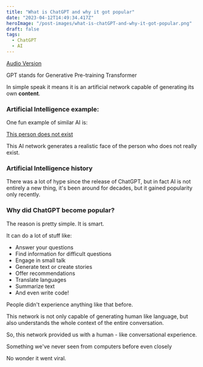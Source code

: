 ```yaml
---
title: "What is ChatGPT and why it got popular"
date: "2023-04-12T14:49:34.417Z"
heroImage: "/post-images/what-is-chatGPT-and-why-it-got-popular.png"
draft: false
tags:
  - ChatGPT
  - AI
---
```


[Audio Version](https://vocaroo.com/1axfMRhOlGr3)

GPT stands for Generative Pre-training Transformer

In simple speak it means it is an artificial network capable of generating its own **content**.

### Artificial Intelligence example:

One fun example of similar AI is:

[This person does not exist](https://this-person-does-not-exist.com/en)

This AI network generates a realistic face of the person who does not really exist.

### Artificial Intelligence history

There was a lot of hype since the release of ChatGPT, but in fact AI is not entirely a new thing, it's been around for decades, but it gained popularity only recently.

### Why did ChatGPT become popular?

The reason is pretty simple. It is smart.

It can do a lot of stuff like:

- Answer your questions
- Find information for difficult questions
- Engage in small talk
- Generate text or create stories
- Offer recommendations
- Translate languages
- Summarize text
- And even write code!

People didn't experience anything like that before.

This network is not only capable of generating human like language, but also understands the whole context of the entire conversation.

So, this network provided us with a human - like conversational experience.

Something we've never seen from computers before even closely

No wonder it went viral.
